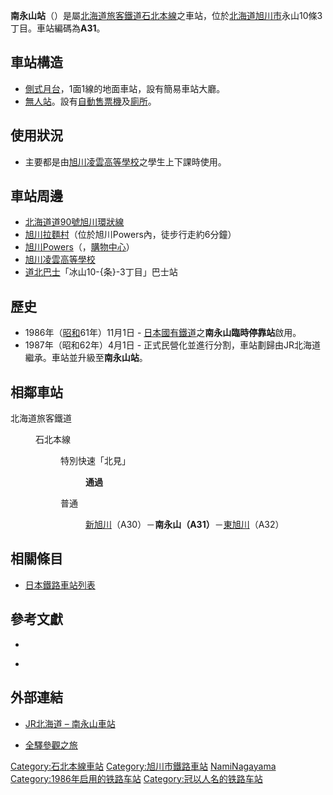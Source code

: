 {{noteTA
|T=zh-tw:南永山車站;zh-hk:南永山站;zh-cn:南永山站;
|1=zh-tw:南永山車站;zh-hk:南永山站;zh-cn:南永山站;
}}
{{日本車站資訊
|公司色 =  #2cb431
|文字色 = 
|站名 = 南永山站
|圖片 = JR_Hokkaido_Minami_Nagayama_station.jpg
|pxl = 240px
|圖片說明 = 南永山站（攝於2009年7月）
|日文原名 = 南永山
|平假名 =みなみながやま
|羅馬拼音 =Minami-Nagayama
|前一站 =A30 [[新旭川車站|新旭川]]
|前一站距離 =2.5
|後一站距離 =2.7
|後一站 = [[東旭川站|東旭川]] A32
|電報略號 = 
|車站編號 = {{車站編號c|orange|A31}}
|停站路線數 =
|所屬公司 = [[File:JR_logo_(hokkaido).svg|23px]][[北海道旅客鐵道|北海道旅客鐵道]]（JR北海道）
|所屬路線 = {{color|#f7931d|■}}[[石北本線|石北本線]]
|距離 =2.5
|起點站 = [[新旭川車站|新旭川車站]]
|所在地 =[[北海道|北海道]][[旭川市|旭川市]]永山10條3丁目
|車站構造 = [[地面車站|地面車站]]
|月台配置 = 1面1線
|啟用年月日 = 1986年（[[昭和|昭和]]61年）11月1日
|廢站年月日 = 
|上下車人次 = 
|統計年度 = 
|備註 = 無人站
}}
'''南永山站'''（{{jpn|j=南永山駅|hg=みなみながやまえき|rm=Minami-nagayama eki|f=y}}）是屬[[北海道旅客鐵道|北海道旅客鐵道]][[石北本線|石北本線]]之車站，位於[[北海道|北海道]][[旭川市|旭川市]]永山10條3丁目。車站編碼為'''A31'''。

==車站構造==
*[[側式月台|側式月台]]，1面1線的地面車站，設有簡易車站大廳。
*[[無人站|無人站]]。設有[[自動售票機|自動售票機]]及[[廁所|廁所]]。

==使用狀況==
*主要都是由[[旭川凌雲高等學校|旭川凌雲高等學校]]之學生上下課時使用。

==車站周邊==
*[[北海道道90號旭川環狀線|北海道道90號旭川環狀線]]
*[[旭川拉麵村|旭川拉麵村]]（位於旭川Powers內，徒步行走約6分鐘）
*[[旭川Powers|旭川Powers]]（{{lang|ja|旭川パワーズ}}，[[購物中心|購物中心]]）
*[[旭川凌雲高等學校|旭川凌雲高等學校]]
*[[道北巴士|道北巴士]]「冰山10-{条}-3丁目」巴士站

==歷史==
*1986年（[[昭和|昭和]]61年）11月1日 - [[日本國有鐵道|日本國有鐵道]]之'''南永山臨時停靠站'''啟用。
*1987年（昭和62年）4月1日 - 正式民營化並進行分割，車站劃歸由JR北海道繼承。車站並升級至'''南永山站'''。

== 相鄰車站 ==
; 北海道旅客鐵道
: {{color|#f7931d|■}}石北本線
:: 特別快速「北見」
::: '''通過'''
:: 普通
::: [[新旭川站|新旭川]]（A30）－'''南永山（A31）'''－[[東旭川站|東旭川]]（A32）

==相關條目==
*[[日本鐵路車站列表|日本鐵路車站列表]]

==參考文獻==
*{{cite book
  | author = 今尾惠介
  | title = {{lang|ja|日本鉄道旅行地図帳 1号・北海道}}
  | publisher = 新潮社
  | series = {{lang|ja|日本鉄道旅行地図帳}}
  | year = 2008
  | isbn = 978-4-10-790019-7
}}

*{{cite book
  | author = 本久公洋
  | title = {{lang|ja|北海道鉄道駅大図鑑}}
  | publisher = 北海道新聞社
  | series = 
  | year = 2008
  | isbn = 
}}

== 外部連結 ==
* {{ja}}[http://www.jrhokkaido.co.jp/network/station/station.html#4516 JR北海道 – 南永山車站]{{Wayback|url=http://www.jrhokkaido.co.jp/network/station/station.html#4516 |date=20190202042725 }}
* {{ja}}[http://www.tsuchibuta.com/jr-hokkaido/sekihokuline/02minaminagayama/02minaminagayama.htm 全驛參觀之旅] {{Wayback|url=http://www.tsuchibuta.com/jr-hokkaido/sekihokuline/02minaminagayama/02minaminagayama.htm |date=20160305023845 }}

{{石北本線}}

{{DEFAULTSORT:Minami-Nagayama}}
[[Category:石北本線車站|Category:石北本線車站]]
[[Category:旭川市鐵路車站|Category:旭川市鐵路車站]]
[[Category:日本鐵路車站_Mi|NamiNagayama]]
[[Category:1986年启用的铁路车站|Category:1986年启用的铁路车站]]
[[Category:冠以人名的铁路车站|Category:冠以人名的铁路车站]]